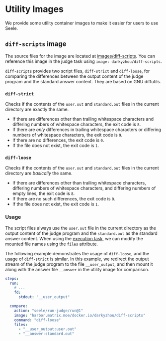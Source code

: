 
# Utility Images

We provide some utility container images to make it easier for users to use Seele.

## `diff-scripts` image

The source files for the image are located at [images/diff-scripts](https://github.com/darkyzhou/seele/tree/main/images/diff-scripts). You can reference this image in the judge task using `image: darkyzhou/diff-scripts`.

`diff-scripts` provides two script files, `diff-strict` and `diff-loose`, for comparing the differences between the output content of the judge program and the standard answer content. They are based on GNU diffutils.

### `diff-strict`

Checks if the contents of the `user.out` and `standard.out` files in the current directory are exactly the same.

- If there are differences other than trailing whitespace characters and differing numbers of whitespace characters, the exit code is `8`.
- If there are _only_ differences in trailing whitespace characters or differing numbers of whitespace characters, the exit code is `9`.
- If there are no differences, the exit code is `0`.
- If the file does not exist, the exit code is `1`.

### `diff-loose`

Checks if the contents of the `user.out` and `standard.out` files in the current directory are _basically_ the same.

- If there are differences other than trailing whitespace characters, differing numbers of whitespace characters, and differing numbers of empty lines, the exit code is `8`.
- If there are no such differences, the exit code is `0`.
- If the file does not exist, the exit code is `1`.

### Usage

The script files always use the `user.out` file in the current directory as the output content of the judge program and the `standard.out` as the standard answer content. When using the [execution task](/tasks/judge), we can modify the mounted file names using the `files` attribute.

The following example demonstrates the usage of `diff-loose`, and the usage of `diff-strict` is similar. In this example, we redirect the output stream of the judge program to the file `__user_output`, and then mount it along with the answer file `__answer` in the utility image for comparison.

```yaml
steps:
  run:
    # ...
    fd:
      stdout: "__user_output"

  compare:
    action: "seele/run-judge/run@1"
    image: "harbor.matrix.moe/docker.io/darkyzhou/diff-scripts"
    command: "diff-loose"
    files:
      - "__user_output:user.out"
      - "__answer:standard.out"
```
